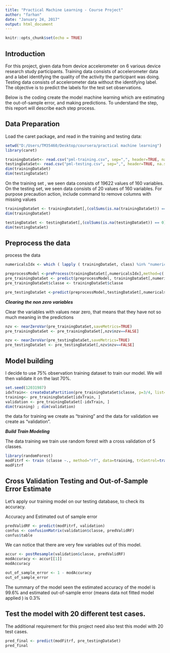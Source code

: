 ---
title: "Practical Machine Learning - Course Project"
author: "farhan"
date: "January 24, 2017"
output: html_document
---

```{r setup, include=FALSE}
knitr::opts_chunk$set(echo = TRUE)
```

## Introduction
For this project, given data from device accelerometer on  6 various device research study participants. Training data consists of accelerometer data and a label identifying the quality of the activity the participant was doing. Testing data consists of accelerometer data without the identifying label. The objective is to predict the labels for the test set observations.

Below is the coding create the model machine learning which are estimating the out-of-sample error, and making predictions. To understand the step, this report will describe each step process. 

## Data Preparation
Load the caret package, and read in the training and testing data:

```{r}
setwd("D:/Users/TM35460/Desktop/coursera/practical machine learning")
library(caret)
```
```{r}
trainingDataSet<- read.csv("pml-training.csv", sep=",", header=TRUE, na.strings = c("NA","",'#DIV/0!'))
testingDataSet<- read.csv("pml-testing.csv", sep=",", header=TRUE, na.strings = c("NA","",'#DIV/0!'))
dim(trainingDataSet)
dim(testingDataSet)
```
On the training set , we seen data consists of 19622 values of 160 variables.
On the testing set, we seen data consists of 20 values of 160 variables.
For purpose precaution action, include command to remove columns with missing values

```{r}
trainingDataSet <- trainingDataSet[,(colSums(is.na(trainingDataSet)) == 0)]
dim(trainingDataSet)

testingDataSet <- testingDataSet[,(colSums(is.na(testingDataSet)) == 0)]
dim(testingDataSet)
```
## Preprocess the data

process the data
```{r}
numericalsIdx <- which ( lapply ( trainingDataSet, class) %in% "numeric")

preprocessModel <-preProcess(trainingDataSet[,numericalsIdx],method=c('knnImpute', 'center', 'scale'))
pre_trainingDataSet <- predict(preprocessModel, trainingDataSet[,numericalsIdx])
pre_trainingDataSet$classe <- trainingDataSet$classe

pre_testingDataSet <-predict(preprocessModel,testingDataSet[,numericalsIdx])
```

***Clearing the non zero variables***

Clear the variables with values near zero, that means that they have not so much meaning in the predictions

```{r}
nzv <- nearZeroVar(pre_trainingDataSet,saveMetrics=TRUE)
pre_trainingDataSet <- pre_trainingDataSet[,nzv$nzv==FALSE]

nzv <- nearZeroVar(pre_testingDataSet,saveMetrics=TRUE)
pre_testingDataSet <- pre_testingDataSet[,nzv$nzv==FALSE]
```
## Model building

I decide to use 75% observation training dataset to train our model. We will then validate it on the last 70%.

```{r}
set.seed(12031987)
idxTrain<- createDataPartition(pre_trainingDataSet$classe, p=3/4, list=FALSE)
training<- pre_trainingDataSet[idxTrain, ]
validation <- pre_trainingDataSet[-idxTrain, ]
dim(training) ; dim(validation)
```

the data for training we create as "training" and the data for validation we create as "validation".



***Build Train Modeling***

The data training we train use random forest with a cross validation of 5 classes.

```{r}
library(randomForest)
modFitrf <- train (classe ~., method="rf", data=training, trControl=trainControl(method='cv'), number=5, allowParallel=TRUE, importance=TRUE )
modFitrf
```

## Cross Validation Testing and Out-of-Sample Error Estimate
Let's apply our training model on our testing database, to check its accuracy.

Accuracy and Estimated out of sample error

```{r}
predValidRF <- predict(modFitrf, validation)
confus <- confusionMatrix(validation$classe, predValidRF)
confus$table
```
We can notice that there are very few variables out of this model.
```{r}
accur <- postResample(validation$classe, predValidRF)
modAccuracy <- accur[[1]]
modAccuracy
```
```{r}
out_of_sample_error <- 1 - modAccuracy
out_of_sample_error
```
The summary of the model seen the estimated accuracy of the model is 99.6% and estimated out-of-sample error (means data not fitted model applied ) is 0.3%

## Test the model with 20 different test cases.

The additional requirement for this project need also test this model with 20 test cases.

```{r}
pred_final <- predict(modFitrf, pre_testingDataSet)
pred_final
```

